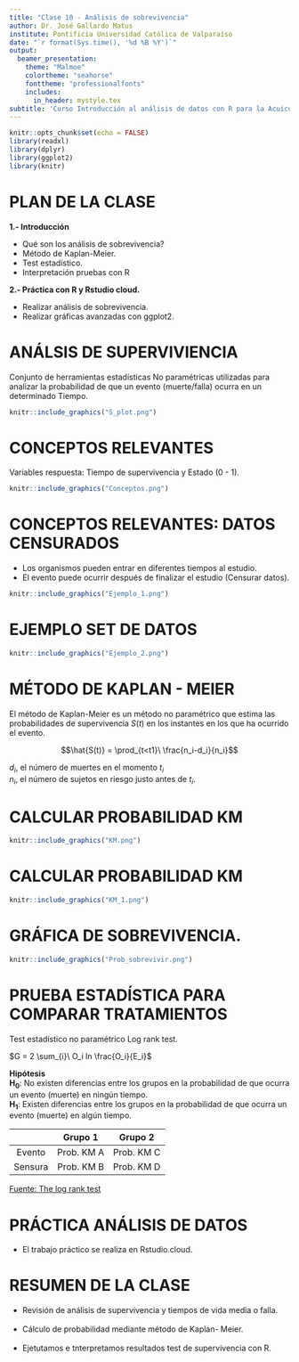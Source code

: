 ```yaml
---
title: "Clase 10 - Análisis de sobrevivencia"
author: Dr. José Gallardo Matus
institute: Pontificia Universidad Católica de Valparaíso
date: "`r format(Sys.time(), '%d %B %Y')`"
output: 
  beamer_presentation:
    theme: "Malmoe"
    colortheme: "seahorse"
    fonttheme: "professionalfonts"
    includes:
      in_header: mystyle.tex
subtitle: 'Curso Introducción al análisis de datos con R para la Acuicultura'
---
```


```r
knitr::opts_chunk$set(echo = FALSE)
library(readxl)
library(dplyr)
library(ggplot2)
library(knitr)

```

# PLAN DE LA CLASE

**1.- Introducción**
    
- Qué son los análisis de sobrevivencia?
- Método de Kaplan-Meier.
- Test estadístico.
- Interpretación pruebas con R

**2.- Práctica con R y Rstudio cloud.** 

- Realizar análisis de sobrevivencia.  
- Realizar gráficas avanzadas con ggplot2.  

# ANÁLSIS DE SUPERVIVIENCIA

Conjunto de herramientas estadísticas No paramétricas utilizadas
para analizar la probabilidad de que un evento (muerte/falla)
ocurra en un determinado Tiempo.

```r
knitr::include_graphics("S_plot.png")
```

# CONCEPTOS RELEVANTES

Variables respuesta: Tiempo de supervivencia y Estado (0 - 1).

```r
knitr::include_graphics("Conceptos.png")
```

# CONCEPTOS RELEVANTES: DATOS CENSURADOS

- Los organismos pueden entrar en diferentes tiempos al estudio.
- El evento puede ocurrir después de finalizar el estudio (Censurar datos).

```r
knitr::include_graphics("Ejemplo_1.png")
```

# EJEMPLO SET DE DATOS 

```r
knitr::include_graphics("Ejemplo_2.png")
```


# MÉTODO DE KAPLAN - MEIER

El método de Kaplan-Meier es un método no paramétrico que estima las probabilidades de supervivencia $S(t)$ en los instantes en los que ha ocurrido el evento.

$$\hat{S(t)} = \prod_{t<t1}\ \frac{n_i-d_i}{n_i}$$

$d_i$, el número de muertes en el momento $t_i$  
$n_i$, el número de sujetos en riesgo justo antes de $t_i$.  

# CALCULAR PROBABILIDAD KM

```r
knitr::include_graphics("KM.png")
```

# CALCULAR PROBABILIDAD KM 

```r
knitr::include_graphics("KM_1.png")
```

# GRÁFICA DE SOBREVIVENCIA.

```r
knitr::include_graphics("Prob_sobrevivir.png")
```

# PRUEBA ESTADÍSTICA PARA COMPARAR TRATAMIENTOS

Test estadístico no paramétrico Log rank test.  

$G = 2 \sum_{i}\ O_i ln \frac{O_i}{E_i}$

**Hipótesis**  
**H~0~**: No existen diferencias entre los grupos en la probabilidad de que ocurra un evento (muerte) en ningún tiempo.  
**H~1~**: Existen diferencias entre los grupos en la probabilidad de que ocurra un evento (muerte) en algún tiempo.


| | Grupo 1| Grupo 2|
|:---:|:---:|:---:|
| Evento| Prob. KM  A | Prob. KM  C |
| Sensura | Prob. KM  B | Prob. KM  D | 


[Fuente: The log rank test](https://www.bmj.com/content/328/7447/1073.long)


# PRÁCTICA ANÁLISIS DE DATOS

- El trabajo práctico se realiza en Rstudio.cloud.  

# RESUMEN DE LA CLASE

- Revisión de análisis de supervivencia y tiempos de vida
media o falla.\
&nbsp;
- Cálculo de probabilidad mediante método de Kaplan-
Meier.\
&nbsp;
- Ejetutamos e tnterpretamos resultados test de supervivencia con R.\
&nbsp;
